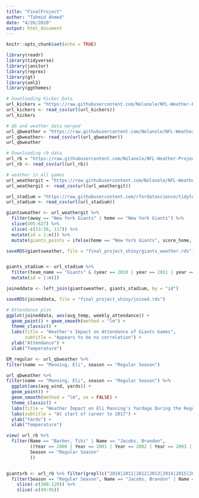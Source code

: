 ```yaml
---
title: "FinalProject"
author: "Tahmid Ahmed"
date: "4/26/2020"
output: html_document
---
```


```r
knitr::opts_chunk$set(echo = TRUE)

library(readr)
library(tidyverse)
library(janitor)
library(reprex)
library(gt)
library(xml2)
library(ggthemes)
```

```r
# Downloading Kicker Data
url_kickers = "https://raw.githubusercontent.com/Nolanole/NFL-Weather-Project/master/Game_Logs_Kickers.csv"
url_kickers <- read_csv(url(url_kickers)) 
url_kickers
```

```r
# Qb and weather data merged
url_qbweather = "https://raw.githubusercontent.com/Nolanole/NFL-Weather-Project/master/QB_weather_cleaned.csv"
url_qbweather<- read_csv(url(url_qbweather))
url_qbweather
```

```r
# Downloading rb data
url_rb = "https://raw.githubusercontent.com/Nolanole/NFL-Weather-Project/master/Game_Logs_Runningback.csv"
url_rb <- read_csv(url(url_rb))
```

```r
# weather in all games 
url_weathergit = "https://raw.githubusercontent.com/Nolanole/NFL-Weather-Project/master/all_games_weather.csv"
url_weathergit <- read_csv(url(url_weathergit))
```

```r
url_stadium = "https://raw.githubusercontent.com/rfordatascience/tidytuesday/master/data/2020/2020-02-04/attendance.csv"
url_stadium <- read_csv(url(url_stadium))
```

```r
giantsweather <- url_weathergit %>%
  filter(away == "New York Giants" | home == "New York Giants") %>%
  slice(495:627) %>%
  slice(-c(33:36, 117)) %>%
  mutate(id = 1:n()) %>%
  mutate(giants_points = ifelse(home == "New York Giants", score_home, score_away))

saveRDS(giantsweather, file = "final_project_shiny/giants_weather.rds")


giants_stadium <- url_stadium %>%
  filter(team_name == "Giants" & (year == 2010 | year == 2011 | year == 2012 | year == 2013 | year == 2014 | year == 2015 | year == 2016 | year == 2017) & weekly_attendance != "NA") %>%
  mutate(id = 1:n())
```

```r

joineddata <- left_join(giantsweather, giants_stadium, by = "id")

saveRDS(joineddata, file = "final_project_shiny/joined.rds")

```

```r

# Attendance plot
ggplot(joineddata, aes(avg_temp, weekly_attendance)) +
  geom_point() + geom_smooth(method = "lm") +
  theme_classic() +
  labs(title = "Weather's Impact on Attendance of Giants Games",
       subtitle = "Appears to be no correlation") +
  ylab("Attendance") +
  xlab("Temperature")

```

```r

EM_regular <- url_qbweather %>%
filter(name == "Manning, Eli", season == "Regular Season")

```

```r

url_qbweather %>%
filter(name == "Manning, Eli", season == "Regular Season") %>%
  ggplot(aes(avg_wind, yards)) +
  geom_point() +
  geom_smooth(method = "lm", se = FALSE) +
  theme_classic() +
  labs(title = "Weather Impact on Eli Manning's Yardage During the Regular Season") +
  labs(subtitle = "At start of career to 2017") +
  ylab("Yards") +
  xlab("Temperature")
```

```r


view( url_rb %>%
  filter(Name == "Barber, Tiki" | Name == "Jacobs, Brandon", 
         ((Year == 2000 | Year == 2001 | Year == 2002 | Year == 2003 | Year == 2004 | Year == 2005 | Year == 2006 | Year == 2007 | Year == 2008 | Year == 2009 | Year == 2010 | Year == 2011 | Year == 2012 | Year == 2013 | Year == 2014 | Year == 2015 | Year == 2016 | Year == 2017)),
         Season == "Regular Season"
         ))



```

```r
giantsrb <- url_rb %>% filter(grepl(c("2010|2011|2012|2013|2014|2015|2016|2017"), Year)) %>%
  filter(Season == "Regular Season", Name == "Jacobs, Brandon" | Name == "Jennings, Rashad") %>%
    slice(-c(108:120)) %>%
    slice(-c(49:95))

```





